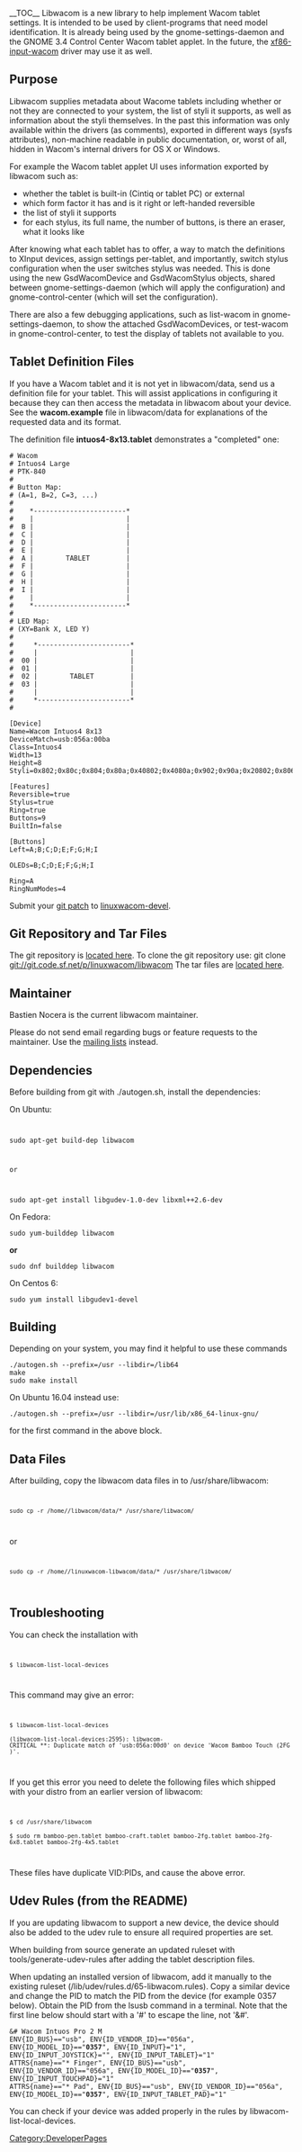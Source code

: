 __TOC__
Libwacom is a new library to help implement Wacom tablet settings.  It is intended to be used by client-programs that need model identification. It is already being used by the gnome-settings-daemon and the GNOME 3.4 Control Center Wacom tablet applet. In the future, the [[xf86-input-wacom]] driver may use it as well.

== Purpose ==
Libwacom supplies metadata about Wacome tablets including whether or not they are connected to your system, the list of styli it supports, as well as information about the styli themselves.  In the past this information was only available within the drivers (as comments), exported in different ways (sysfs attributes), non-machine readable in public documentation, or, worst of all, hidden in Wacom's internal drivers for OS X or Windows.

For example the Wacom tablet applet UI uses information exported by libwacom such as:
* whether the tablet is built-in (Cintiq or tablet PC) or external
* which form factor it has and is it right or left-handed reversible
* the list of styli it supports
* for each stylus, its full name, the number of buttons, is there an eraser, what it looks like

After knowing what each tablet has to offer, a way to match the definitions to XInput devices, assign settings per-tablet, and importantly, switch stylus configuration when the user switches stylus was needed. This is done using the new GsdWacomDevice and GsdWacomStylus objects, shared between gnome-settings-daemon (which will apply the configuration) and gnome-control-center (which will set the configuration).

There are also a few debugging applications, such as list-wacom in gnome-settings-daemon, to show the attached GsdWacomDevices, or test-wacom in gnome-control-center, to test the display of tablets not available to you.

== Tablet Definition Files ==
If you have a Wacom tablet and it is not yet in libwacom/data, send us a definition file for your tablet.  This will assist applications in configuring it because they can then access the metadata in libwacom about your device.  See the '''wacom.example''' file in libwacom/data for explanations of the requested data and its format.

The definition file '''intuos4-8x13.tablet''' demonstrates a "completed" one:
<pre>
# Wacom
# Intuos4 Large
# PTK-840
#
# Button Map:
# (A=1, B=2, C=3, ...)
#
#    *-----------------------*
#    |                       |
#  B |                       |
#  C |                       |
#  D |                       |
#  E |                       |
#  A |        TABLET         |
#  F |                       |
#  G |                       |
#  H |                       |
#  I |                       |
#    |                       |
#    *-----------------------*
#
# LED Map:
# (XY=Bank X, LED Y)
#
#     *-----------------------*
#     |                       |
#  00 |                       |
#  01 |                       |
#  02 |        TABLET         |
#  03 |                       |
#     |                       |
#     *-----------------------*
#

[Device]
Name=Wacom Intuos4 8x13
DeviceMatch=usb:056a:00ba
Class=Intuos4
Width=13
Height=8
Styli=0x802;0x80c;0x804;0x80a;0x40802;0x4080a;0x902;0x90a;0x20802;0x806;0x006;

[Features]
Reversible=true
Stylus=true
Ring=true
Buttons=9
BuiltIn=false

[Buttons]
Left=A;B;C;D;E;F;G;H;I

OLEDs=B;C;D;E;F;G;H;I

Ring=A
RingNumModes=4
</pre>

Submit your [[Submitting Patches|git patch]] to [https://lists.sourceforge.net/lists/listinfo/linuxwacom-devel linuxwacom-devel].

== Git Repository and Tar Files ==
The git repository is [https://sourceforge.net/p/linuxwacom/libwacom/ci/master/tree/ located here].
To clone the git repository use:  git clone git://git.code.sf.net/p/linuxwacom/libwacom
The tar files are [http://sourceforge.net/projects/linuxwacom/files/libwacom/ located here].

== Maintainer ==
Bastien Nocera is the current libwacom maintainer.

Please do not send email regarding bugs or feature requests to the maintainer. Use the [[mailing lists]] instead.

== Dependencies ==

Before building from git with ./autogen.sh, install the dependencies:

On Ubuntu:

<code>

sudo apt-get build-dep libwacom 

or 

sudo apt-get install libgudev-1.0-dev libxml++2.6-dev
</code>

On Fedora:

<code>
sudo yum-builddep libwacom </code>

<b>or</b>

<code> sudo dnf builddep libwacom </code>

On Centos 6:

<code> sudo yum install libgudev1-devel </code>

== Building ==

Depending on your system, you may find it helpful to use these commands

<code>
./autogen.sh --prefix=/usr --libdir=/lib64 <br>
make<br>
sudo make install<br>
</code>

On Ubuntu 16.04 instead use:

<code>
./autogen.sh --prefix=/usr --libdir=/usr/lib/x86_64-linux-gnu/<br>
</code>

for the first command in the above block.

==Data Files==

After building, copy the libwacom data files in to /usr/share/libwacom:

<code>
 sudo cp -r /home/<path>/libwacom/data/* /usr/share/libwacom/
</code>
or
<code>
 sudo cp -r /home/<path>/linuxwacom-libwacom/data/* /usr/share/libwacom/
</code>

== Troubleshooting ==
You can check the installation with 

<code>
 $ libwacom-list-local-devices
</code>

This command may give an error:

<code>
 $ libwacom-list-local-devices 
 (libwacom-list-local-devices:2595): libwacom-CRITICAL **: Duplicate match of 'usb:056a:00d0' on device 'Wacom Bamboo Touch (2FG)'.
</code>

If you get this error you need to delete the following files which shipped with your distro from an earlier version of libwacom: 

<code>
 $ cd /usr/share/libwacom
 $ sudo rm bamboo-pen.tablet bamboo-craft.tablet bamboo-2fg.tablet bamboo-2fg-6x8.tablet bamboo-2fg-4x5.tablet
</code>

These files have duplicate VID:PIDs, and cause the above error.

== Udev Rules (from the README) ==

If you are updating libwacom to support a new device, the device should also be added to the udev rule to ensure all required properties are set. 

When building from source generate an updated ruleset with tools/generate-udev-rules after adding the tablet description files.

When updating an installed version of libwacom, add it manually to the existing ruleset (/lib/udev/rules.d/65-libwacom.rules). Copy a similar device and change the PID to match the PID from the device (for example 0357 below). Obtain the PID from the lsusb command in a terminal. Note that the first line below should start with a '#' to escape the line, not '&#'.

<code>
&# Wacom Intuos Pro 2 M <br>
ENV{ID_BUS}=="usb", ENV{ID_VENDOR_ID}=="056a", ENV{ID_MODEL_ID}=="'''0357'''",  ENV{ID_INPUT}="1", ENV{ID_INPUT_JOYSTICK}="", ENV{ID_INPUT_TABLET}="1"<br>
ATTRS{name}=="* Finger", ENV{ID_BUS}=="usb", ENV{ID_VENDOR_ID}=="056a", ENV{ID_MODEL_ID}=="'''0357'''",  ENV{ID_INPUT_TOUCHPAD}="1"<br>
ATTRS{name}=="* Pad", ENV{ID_BUS}=="usb", ENV{ID_VENDOR_ID}=="056a", ENV{ID_MODEL_ID}=="'''0357'''",  ENV{ID_INPUT_TABLET_PAD}="1"<br>

</code>

You can check if your device was added properly in the rules by libwacom-list-local-devices.

[[Category:DeveloperPages]]